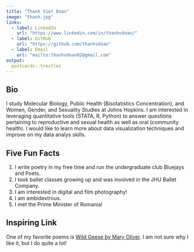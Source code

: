 ```yaml
---
title: "Thanh Viet Doan"
image: "thanh.jpg"
links:
  - label: LinkedIn
    url: "https://www.linkedin.com/in/thanhvdoan/"
  - label: GitHub
    url: "https://github.com/thanhvdoan"
  - label: Email
    url: "mailto:thanhvdoan02@gmail.com"
output:
  postcards::trestles
---
```

 
## Bio

I study Molecular Biology, Public Health (Bisotatistics Concentration), and Women, Gender, and Sexuality Studies at Johns Hopkins. I am interested in leveraging quantitative tools (STATA, R, Python) to answer questions pertaining to reproductive and sexual health as well as oral (community health). I would like to learn more about data visualization techniques and improve on my data analys skills. 

## Five Fun Facts
1. I write poetry in my free time and run the undergraduate club Bluejays and Poets. 
2. I took ballet classes growing up and was involved in the JHU Ballet Company. 
3. I am interested in digital and film photography!
4. I am ambidextrous. 
5. I met the Prime Minister of Romania!

## Inspiring Link
One of my favorite poems is [Wild Geese by Mary Oliver](http://www.phys.unm.edu/~tw/fas/yits/archive/oliver_wildgeese.html). I am not sure why I like it, but I do quite a lot!
